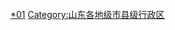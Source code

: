 {{catmore|烟台市|山东省烟台市}}
[[Category:烟台行政区划|*01]]
[[Category:山东各地级市县级行政区|Category:山东各地级市县级行政区]]
<br>{{hideh
|Head = 烟台各区县市所辖乡镇与街道
|FrameStyle   = border:solid 1px #0000ff;
|HeadStyle    = text-align:left;background:transparent;
|ContentStyle = background: #FFFFE0;
}}
{{edit|Template:烟台市芝罘区行政区划}}{{烟台市芝罘区行政区划|state=expanded}}<br>
{{edit|Template:烟台市福山区行政区划}}{{烟台市福山区行政区划|state=expanded}}<br>
{{edit|Template:烟台市牟平区行政区划}}{{烟台市牟平区行政区划|state=expanded}}<br>
{{edit|Template:烟台市莱山区行政区划}}{{烟台市莱山区行政区划|state=expanded}}<br>
{{edit|Template:龙口市行政区划}}{{龙口市行政区划|state=expanded}}<br>
{{edit|Template:莱阳市行政区划}}{{莱阳市行政区划|state=expanded}}<br>
{{edit|Template:莱州市行政区划}}{{莱州市行政区划|state=expanded}}<br>
{{edit|Template:招远市行政区划}}{{招远市行政区划|state=expanded}}<br>
{{edit|Template:蓬莱市行政区划}}{{蓬莱市行政区划|state=expanded}}<br>
{{edit|Template:栖霞市行政区划}}{{栖霞市行政区划|state=expanded}}<br>
{{edit|Template:海阳市行政区划}}{{海阳市行政区划|state=expanded}}<br>
{{edit|Template:长岛县行政区划}}{{长岛县行政区划|state=expanded}}<br>
{{hidef}}